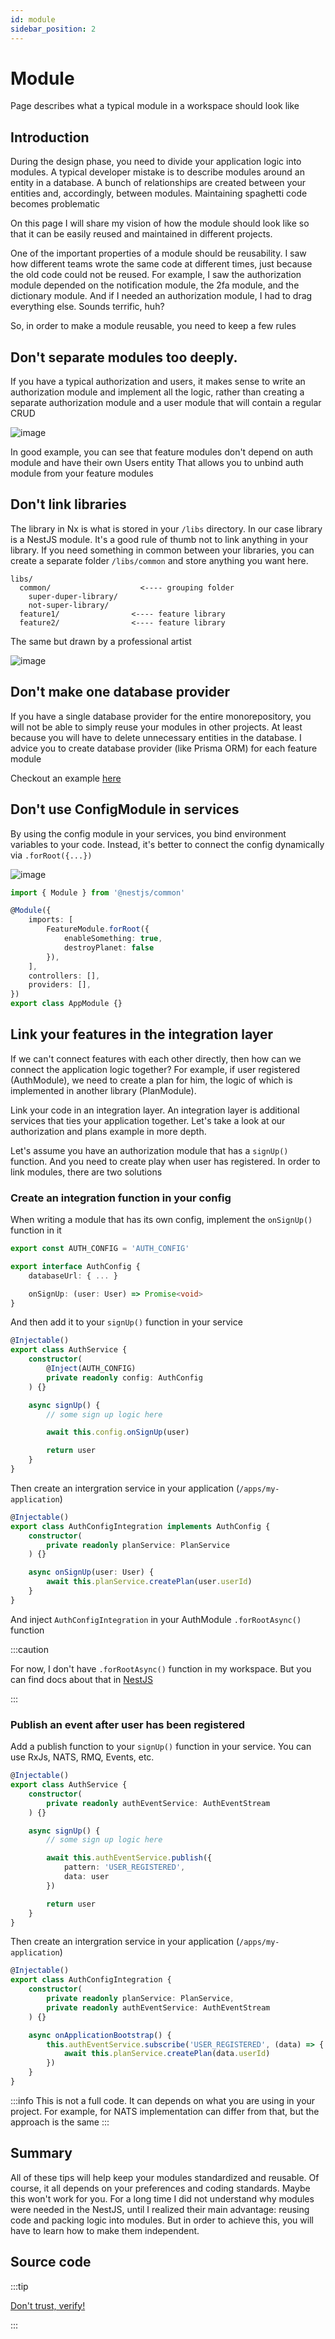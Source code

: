 ```yaml
---
id: module
sidebar_position: 2
---
```


# Module

Page describes what a typical module in a workspace should look like

## Introduction

During the design phase, you need to divide your application logic into modules. 
A typical developer mistake is to describe modules around an entity in a database. 
A bunch of relationships are created between your entities and, accordingly, between modules.
Maintaining spaghetti code becomes problematic

On this page I will share my vision of how the module should look like so that 
it can be easily reused and maintained in different projects.

One of the important properties of a module should be reusability. 
I saw how different teams wrote the same code at different times, 
just because the old code could not be reused. For example, I saw the authorization module depended 
on the notification module, the 2fa module, and the dictionary module. 
And if I needed an authorization module, I had to drag everything else. Sounds terrific, huh?

So, in order to make a module reusable, you need to keep a few rules

## Don't separate modules too deeply. 

If you have a typical authorization and users, it makes sense to 
write an authorization module and implement all the logic, 
rather than creating a separate authorization module 
and a user module that will contain a regular CRUD

![image](./img/module-1.png)

In good example, you can see that feature modules don't depend on auth module and have their own Users entity
That allows you to unbind auth module from your feature modules

## Don't link libraries

The library in Nx is what is stored in your `/libs` directory. In our case library is a NestJS module.
It's a good rule of thumb not to link anything in your library.
If you need something in common between your libraries, you can create a separate folder `/libs/common`
and store anything you want here.

```
libs/
  common/                    <---- grouping folder
    super-duper-library/
    not-super-library/
  feature1/                <---- feature library
  feature2/                <---- feature library
```

The same but drawn by a professional artist

![image](./img/module-2.png)


## Don't make one database provider

If you have a single database provider for the entire monorepository, 
you will not be able to simply reuse your modules in other projects. 
At least because you will have to delete unnecessary entities in the database.
I advice you to create database provider (like Prisma ORM) for each feature module

Checkout an example [here](https://github.com/temarusanov/workspace/tree/main/libs/sample/src)

## Don't use ConfigModule in services

By using the config module in your services, you bind environment variables to your code. 
Instead, it's better to connect the config dynamically via `.forRoot({...})`

![image](./img/module-3.png)

```ts title="app.module.ts"
import { Module } from '@nestjs/common'

@Module({
    imports: [
        FeatureModule.forRoot({
            enableSomething: true,
            destroyPlanet: false
        }),
    ],
    controllers: [],
    providers: [],
})
export class AppModule {}
```

## Link your features in the integration layer

If we can't connect features with each other directly, 
then how can we connect the application logic together? For example, if user registered (AuthModule), 
we need to create a plan for him, the logic of which is implemented in another library (PlanModule).

Link your code in an integration layer. 
An integration layer is additional services that ties your application together.
Let's take a look at our authorization and plans example in more depth.

Let's assume you have an authorization module that has a `signUp()` function. 
And you need to create play when user has registered.
In order to link modules, there are two solutions

### Create an integration function in your config

When writing a module that has its own config, implement the `onSignUp()` function in it 

```ts title="libs/auth/src/lib/configs/module.config.ts"
export const AUTH_CONFIG = 'AUTH_CONFIG'

export interface AuthConfig {
    databaseUrl: { ... }

    onSignUp: (user: User) => Promise<void>
}
```

And then add it to your `signUp()` function in your service

```ts title="libs/auth/src/lib/services/auth.service.ts"
@Injectable()
export class AuthService {
    constructor(
        @Inject(AUTH_CONFIG)
        private readonly config: AuthConfig
    ) {}

    async signUp() {
        // some sign up logic here

        await this.config.onSignUp(user)

        return user
    }
}
```

Then create an intergration service in your application (`/apps/my-application`)

```ts title="apps/my-application/src/lib/integrations/auth.integration.ts"
@Injectable()
export class AuthConfigIntegration implements AuthConfig {
    constructor(
        private readonly planService: PlanService
    ) {}

    async onSignUp(user: User) {
        await this.planService.createPlan(user.userId)
    }
}
```

And inject `AuthConfigIntegration` in your AuthModule `.forRootAsync()` function

:::caution

For now, I don't have `.forRootAsync()` function in my workspace. But you can find docs about that in 
[NestJS](https://docs.nestjs.com/fundamentals/dynamic-modules)

:::

### Publish an event after user has been registered

Add a publish function to your `signUp()` function in your service.
You can use RxJs, NATS, RMQ, Events, etc.

```ts title="libs/auth/src/lib/services/auth.service.ts"
@Injectable()
export class AuthService {
    constructor(
        private readonly authEventService: AuthEventStream
    ) {}

    async signUp() {
        // some sign up logic here

        await this.authEventService.publish({
            pattern: 'USER_REGISTERED',
            data: user
        })

        return user
    }
}
```

Then create an intergration service in your application (`/apps/my-application`)

```ts title="apps/my-application/src/lib/integrations/auth.integration.ts"
@Injectable()
export class AuthConfigIntegration {
    constructor(
        private readonly planService: PlanService,
        private readonly authEventService: AuthEventStream
    ) {}

    async onApplicationBootstrap() {
        this.authEventService.subscribe('USER_REGISTERED', (data) => {
            await this.planService.createPlan(data.userId)
        })
    }
}
```

:::info
This is not a full code. It can depends on what you are using in your project. For example, for NATS
implementation can differ from that, but the approach is the same
:::

## Summary

All of these tips will help keep your modules standardized and reusable. 
Of course, it all depends on your preferences and coding standards. 
Maybe this won't work for you. For a long time I did not understand 
why modules were needed in the NestJS, 
until I realized their main advantage: reusing code and packing logic into modules. 
But in order to achieve this, you will have to learn how to make them independent.

## Source code

:::tip

[Don't trust, verify!](https://github.com/temarusanov/nx/tree/main/libs/sample)

:::

  
